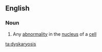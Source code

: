 ==English==

===Noun===
{{wikipedia}}
{{en-noun|dyskaryoses}}

#{{cytology}} Any [[abnormality]] in the [[nucleus]] of a [[cell]]

[[ta:dyskaryosis]]